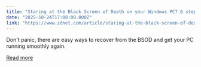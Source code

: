 ```yaml
---
title: "Staring at the Black Screen of Death on your Windows PC? 6 steps to fix it"
date: "2025-10-24T17:08:00.000Z"
link: "https://www.zdnet.com/article/staring-at-the-black-screen-of-death-on-your-windows-pc-6-steps-to-fix-it/"
---
```


Don't panic, there are easy ways to recover from the BSOD and get your PC running smoothly again.

[Read more](https://www.zdnet.com/article/staring-at-the-black-screen-of-death-on-your-windows-pc-6-steps-to-fix-it/)
